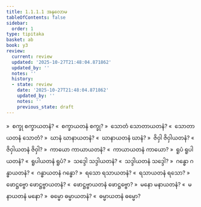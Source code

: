 ```yaml
---
title: 1.1.1.1 အနုလောမ
tableOfContents: false
sidebar:
  order: 1
type: tipitaka
basket: ab
book: y3
review:
  current: review
  updated: '2025-10-27T21:48:04.871862'
  updated_by: ''
  notes: ''
  history:
  - state: review
    date: '2025-10-27T21:48:04.871862'
    updated_by: ''
    notes: ''
    previous_state: draft
---
```



<ReviewStatus review={frontmatter.review} showDetails={true} />

<HypothesisAnnotation frontmatter={frontmatter} />

<DynamicBreadcrumb />

<Division number="2" book="y3" e="ch" v="33" p="71">

<Paragraph number="3" book="y3">
»  စက္ခု စက္ခာယတနံ?
</Paragraph>

<Paragraph number="4" book="y3">
«  စက္ခာယတနံ စက္ခု?
</Paragraph>

<Paragraph number="5" book="y3">
»  သောတံ သောတာယတနံ?
</Paragraph>

<Paragraph number="6" book="y3">
«  သောတာယတနံ သောတံ?
</Paragraph>

<Paragraph number="7" book="y3">
»  ဃာနံ ဃာနာယတနံ?
</Paragraph>

<Paragraph number="8" book="y3">
«  ဃာနာယတနံ ဃာနံ?
</Paragraph>

<Paragraph number="9" book="y3">
»  ဇိဝှါ ဇိဝှါယတနံ?
</Paragraph>

<Paragraph number="10" book="y3">
«  ဇိဝှါယတနံ ဇိဝှါ?
</Paragraph>

<Paragraph number="11" book="y3">
»  ကာယော ကာယာယတနံ?
</Paragraph>

<Paragraph number="12" book="y3">
«  ကာယာယတနံ ကာယော?
</Paragraph>

<Paragraph number="13" book="y3">
»  ရူပံ ရူပါယတနံ?
</Paragraph>

<Paragraph number="14" book="y3">
«  ရူပါယတနံ ရူပံ?
</Paragraph>

<Paragraph number="15" book="y3">
»  သဒ္ဒေါ သဒ္ဒါယတနံ?
</Paragraph>

<Paragraph number="16" book="y3">
«  သဒ္ဒါယတနံ သဒ္ဒေါ?
</Paragraph>

<Paragraph number="17" book="y3">
»  ဂန္ဓော ဂန္ဓာယတနံ?
</Paragraph>

<Paragraph number="18" book="y3">
«  ဂန္ဓာယတနံ ဂန္ဓော?
</Paragraph>

<Paragraph number="19" book="y3">
»  ရသော ရသာယတနံ?
</Paragraph>

<Paragraph number="20" book="y3">
«  ရသာယတနံ ရသော?
</Paragraph>

<Paragraph number="21" book="y3">
»  ဖောဋ္ဌဗ္ဗော ဖောဋ္ဌဗ္ဗာယတနံ?
</Paragraph>

<Paragraph number="22" book="y3">
«  ဖောဋ္ဌဗ္ဗာယတနံ ဖောဋ္ဌဗ္ဗော?
</Paragraph>

<Paragraph number="23" book="y3">
»  မနော မနာယတနံ?
</Paragraph>

<Paragraph number="24" book="y3">
«  မနာယတနံ မနော?
</Paragraph>

<Paragraph number="25" book="y3">
»  ဓမ္မော ဓမ္မာယတနံ?
</Paragraph>

<Paragraph number="26" book="y3">
«  ဓမ္မာယတနံ ဓမ္မော?
</Paragraph>
</Division>